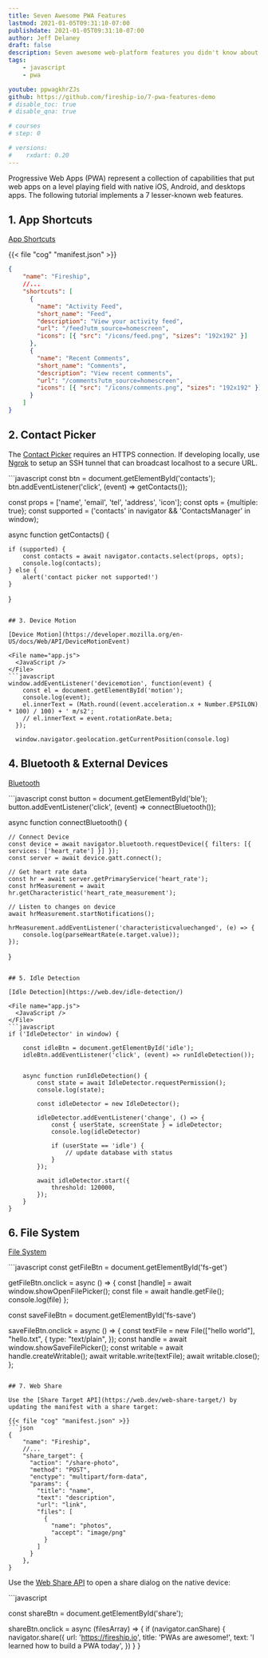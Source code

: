 ```yaml
---
title: Seven Awesome PWA Features
lastmod: 2021-01-05T09:31:10-07:00
publishdate: 2021-01-05T09:31:10-07:00
author: Jeff Delaney
draft: false
description: Seven awesome web-platform features you didn't know about.
tags: 
    - javascript
    - pwa

youtube: ppwagkhrZJs
github: https://github.com/fireship-io/7-pwa-features-demo
# disable_toc: true
# disable_qna: true

# courses
# step: 0

# versions:
#    rxdart: 0.20
---
```


Progressive Web Apps (PWA) represent a collection of capabilities that put web apps on a level playing field with native iOS, Android, and desktops apps. The following tutorial implements a 7 lesser-known web features. 

## 1. App Shortcuts

[App Shortcuts](https://web.dev/app-shortcuts/)

{{< file "cog" "manifest.json" >}}
```json
{
    "name": "Fireship",
    //...
    "shortcuts": [
      {
        "name": "Activity Feed",
        "short_name": "Feed",
        "description": "View your activity feed",
        "url": "/feed?utm_source=homescreen",
        "icons": [{ "src": "/icons/feed.png", "sizes": "192x192" }]
      },
      {
        "name": "Recent Comments",
        "short_name": "Comments",
        "description": "View recent comments",
        "url": "/comments?utm_source=homescreen",
        "icons": [{ "src": "/icons/comments.png", "sizes": "192x192" }]
      }
    ]
}
```

## 2. Contact Picker

The [Contact Picker](https://web.dev/contact-picker/) requires an HTTPS connection. If developing locally, use [Ngrok](https://ngrok.com/) to setup an SSH tunnel that can broadcast localhost to a secure URL. 

<File name="app.js">
  <JavaScript />
</File>
```javascript
const btn = document.getElementById('contacts');
btn.addEventListener('click', (event) => getContacts());

const props = ['name', 'email', 'tel', 'address', 'icon'];
const opts = {multiple: true};
const supported = ('contacts' in navigator && 'ContactsManager' in window);

async function getContacts() {

    if (supported) {
        const contacts = await navigator.contacts.select(props, opts);
        console.log(contacts);
    } else {
        alert('contact picker not supported!')
    }

}
```

## 3. Device Motion

[Device Motion](https://developer.mozilla.org/en-US/docs/Web/API/DeviceMotionEvent)

<File name="app.js">
  <JavaScript />
</File>
```javascript
window.addEventListener('devicemotion', function(event) {
    const el = document.getElementById('motion');
    console.log(event);
    el.innerText = (Math.round((event.acceleration.x + Number.EPSILON) * 100) / 100) + ' m/s2';
    // el.innerText = event.rotationRate.beta;
  });

  window.navigator.geolocation.getCurrentPosition(console.log)
```
## 4. Bluetooth & External Devices

[Bluetooth](https://web.dev/bluetooth/)

<File name="app.js">
  <JavaScript />
</File>
```javascript
const button = document.getElementById('ble');
button.addEventListener('click', (event) => connectBluetooth());

async function connectBluetooth() {

    // Connect Device
    const device = await navigator.bluetooth.requestDevice({ filters: [{ services: ['heart_rate'] }] });
    const server = await device.gatt.connect();

    // Get heart rate data
    const hr = await server.getPrimaryService('heart_rate');
    const hrMeasurement = await hr.getCharacteristic('heart_rate_measurement');

    // Listen to changes on device
    await hrMeasurement.startNotifications(); 

    hrMeasurement.addEventListener('characteristicvaluechanged', (e) => {
        console.log(parseHeartRate(e.target.value));
    });

}
```

## 5. Idle Detection

[Idle Detection](https://web.dev/idle-detection/)

<File name="app.js">
  <JavaScript />
</File>
```javascript
if ('IdleDetector' in window) {

    const idleBtn = document.getElementById('idle');
    idleBtn.addEventListener('click', (event) => runIdleDetection());


    async function runIdleDetection() {
        const state = await IdleDetector.requestPermission();
        console.log(state);

        const idleDetector = new IdleDetector();

        idleDetector.addEventListener('change', () => {
            const { userState, screenState } = idleDetector;
            console.log(idleDetector)
        
            if (userState == 'idle') {
                // update database with status
            }
        });

        await idleDetector.start({
            threshold: 120000,
        });
    }
}
```

## 6. File System

[File System](https://web.dev/file-system-access/)

<File name="app.js">
  <JavaScript />
</File>
```javascript
const getFileBtn = document.getElementById('fs-get')

getFileBtn.onclick = async () => {
    const [handle] = await window.showOpenFilePicker();
    const file = await handle.getFile();
    console.log(file)
};


const saveFileBtn = document.getElementById('fs-save')

saveFileBtn.onclick = async () => {
  const textFile = new File(["hello world"], "hello.txt", {
    type: "text/plain",
  });
  const handle = await window.showSaveFilePicker();
  const writable = await handle.createWritable();
  await writable.write(textFile);
  await writable.close();
};
```

## 7. Web Share

Use the [Share Target API](https://web.dev/web-share-target/) by updating the manifest with a share target:

{{< file "cog" "manifest.json" >}}
```json
{
    "name": "Fireship",
    //...
    "share_target": {
      "action": "/share-photo",
      "method": "POST",
      "enctype": "multipart/form-data",
      "params": {
        "title": "name",
        "text": "description",
        "url": "link",
        "files": [
          {
            "name": "photos",
            "accept": "image/png"
          }
        ]
      }
    },
}
```

Use the [Web Share API](https://web.dev/web-share/) to open a share dialog on the native device: 

<File name="app.js">
  <JavaScript />
</File>
```javascript


const shareBtn = document.getElementById('share');

shareBtn.onclick = async (filesArray) => {
    if (navigator.canShare) {
        navigator.share({
            url: 'https://fireship.io',
            title: 'PWAs are awesome!',
            text: 'I learned how to build a PWA today',
        })
    }
}
```

